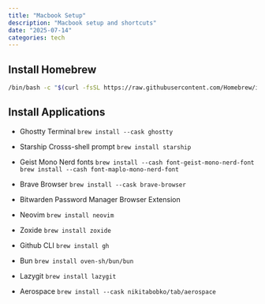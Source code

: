 ```yaml
---
title: "Macbook Setup"
description: "Macbook setup and shortcuts"
date: "2025-07-14"
categories: tech
---
```


## Install Homebrew

```bash
/bin/bash -c "$(curl -fsSL https://raw.githubusercontent.com/Homebrew/install/HEAD/install.sh)"
```

## Install Applications

- Ghostty Terminal
	`brew install --cask ghostty`
- Starship Crosss-shell prompt
	`brew install starship`

- Geist Mono Nerd fonts
	`brew install --cash font-geist-mono-nerd-font`
	`brew install --cash font-maplo-mono-nerd-font`
- Brave Browser
	`brew install --cask brave-browser`

- Bitwarden Password Manager Browser Extension

- Neovim
	`brew install neovim`

- Zoxide
	`brew install zoxide`

- Github CLI
	`brew install gh`

- Bun
	`brew install oven-sh/bun/bun`

- Lazygit
	`brew install lazygit`

- Aerospace
	`brew install --cask nikitabobko/tab/aerospace`
